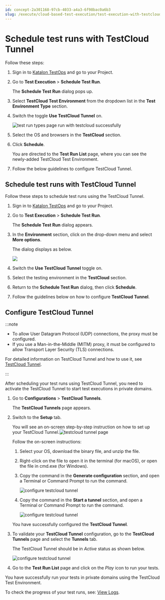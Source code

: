 ```yaml
---
id: concept-2a301168-97cb-4033-a4a3-6f98bac0a6b3
slug: /execute/cloud-based-test-execution/test-execution-with-testcloud/schedule-test-runs-with-testcloud-tunnel
---
```


# Schedule test runs with TestCloud Tunnel

Follow these steps:

1.  Sign in to [Katalon TestOps](https://testops.katalon.io/login) and go to your Project.

2.  Go to **Test Execution** &gt; **Schedule Test Run**.

    The **Schedule Test Run** dialog pops up.

3.  Select **TestCloud Test Environment** from the dropdown list in the **Test Environment Type** section.

4.  Switch the toggle **Use TestCloud Tunnel** on.

    <img src="https://github.com/katalon-studio/docs-images/raw/master/katalon-testcloud/testops-integration/private-domains/beta-switch-testcloud-tunnel-on.png" width={700} alt="test run types page run with testcloud successfully" />

5.  Select the OS and browsers in the **TestCloud** section.

6.  Click **Schedule**.

    You are directed to the **Test Run List** page, where you can see the newly-added TestCloud Test Environment.

7.  Follow the below guidelines to configure TestCloud Tunnel.


## Schedule test runs with TestCloud Tunnel

Follow these steps to schedule test runs using the TestCloud Tunnel.

1.  Sign in to [Katalon TestOps](https://testops.katalon.io/login) and go to your Project.

2.  Go to **Test Execution** &gt; **Schedule Test Run**.

    The **Schedule Test Run** dialog appears.

3.  In the **Environment** section, click on the drop-down menu and select **More options**.

    The dialog displays as below.

    <img src="/doc_images/Documents/Execute/Cloud_based_test_execution/Test_execution_with_TestCloud/integrate-testcloud-with-testops/Images/tc-environment-more-options-anno.png" width={850} />

4.  Switch the **Use TestCloud Tunnel** toggle on.

5.  Select the testing environment in the **TestCloud** section.

6.  Return to the **Schedule Test Run** dialog, then click **Schedule**.

7.  Follow the guidelines below on how to configure **TestCloud Tunnel**.


## Configure TestCloud Tunnel


:::note

-   To allow User Datagram Protocol \(UDP\) connections, the proxy must be configured.
-   If you use a Man-in-the-Middle \(MITM\) proxy, it must be configured to allow Transport Layer Security \(TLS\) connections.

For detailed information on TestCloud Tunnel and how to use it, see [TestCloud Tunnel](/execute/cloud-based-test-execution/test-execution-with-testcloud/testcloud-tunnel).

:::

After scheduling your test runs using TestCloud Tunnel, you need to activate the TestCloud Tunnel to start test executions in private domains.

1.  Go to **Configurations** &gt; **TestCloud Tunnels**.

    The **TestCloud Tunnels** page appears.

2.  Switch to the **Setup** tab.

    You will see an on-screen step-by-step instruction on how to set up your TestCloud Tunnel.<img src="https://github.com/katalon-studio/docs-images/raw/master/katalon-testcloud/testops-integration/private-domains/beta-activate-tescloud-tunnel-in-kt-configuration.png" width={700} alt="testcloud tunnel page" />

    Follow the on-screen instructions:

    1.  Select your OS, download the binary file, and unzip the file.
    2.  Right-click on the file to open it in the terminal \(for macOS\), or open the file in cmd.exe \(for Windows\).
    3.  Copy the command in the **Generate configuration** section, and open a Terminal or Command Prompt to run the command.

        <img src="https://github.com/katalon-studio/docs-images/raw/master/katalon-testcloud/testops-integration/private-domains/beta-open-termina-for-configuring-testcloud-tunnel.png" width={700} alt="configure testcloud tunnel" />

    4.  Copy the command in the **Start a tunnel** section, and open a Terminal or Command Prompt to run the command.

        <img src="https://github.com/katalon-studio/docs-images/raw/master/katalon-testcloud/testops-integration/private-domains/beta-open-termina-for-starting-testcloud-tunnel.png" width={700} alt="configure testcloud tunnel" />

    You have successfully configured the **TestCloud Tunnel**.

3.  To validate your **TestCloud Tunnel** configuration, go to the **TestCloud Tunnels** page and select the **Tunnels** tab.

    The TestCloud Tunnel should be in *Active* status as shown below.

    <img src="https://github.com/katalon-studio/docs-images/raw/master/katalon-testcloud/testops-integration/private-domains/beta-testcloud-tunnel-active.png" width={700} alt="configure testcloud tunnel" />

4.  Go to the **Test Run List** page and click on the *Play* icon to run your tests.


You have successfully run your tests in private domains using the TestCloud Test Environment.

To check the progress of your test runs, see: [View Logs](/analyze/reports/view-test-reports/view-test-reports-in-katalon-testops/view-test-run-results/view-test-results-and-execution-logs-in-katalon-testops/view-test-results-and-execution-logs-in-katalon-testops).